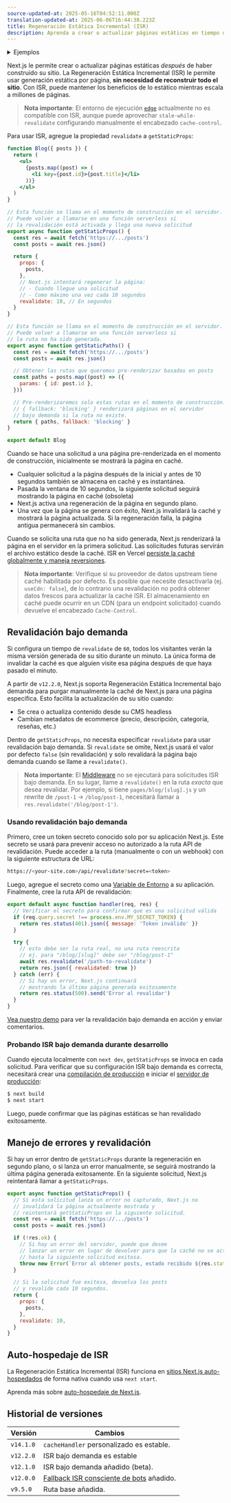 ```yaml
---
source-updated-at: 2025-05-16T04:52:11.000Z
translation-updated-at: 2025-06-06T16:44:38.223Z
title: Regeneración Estática Incremental (ISR)
description: Aprenda a crear o actualizar páginas estáticas en tiempo de ejecución con Regeneración Estática Incremental.
---
```


<details>
  <summary>Ejemplos</summary>

- [Next.js Commerce](https://nextjs.org/commerce)
- [GitHub Reactions Demo](https://reactions-demo.vercel.app/)
- [Static Tweet Demo](https://static-tweet.vercel.app/)

</details>

Next.js le permite crear o actualizar páginas estáticas _después_ de haber construido su sitio. La Regeneración Estática Incremental (ISR) le permite usar generación estática por página, **sin necesidad de reconstruir todo el sitio**. Con ISR, puede mantener los beneficios de lo estático mientras escala a millones de páginas.

> **Nota importante**: El entorno de ejecución [`edge`](/docs/pages/api-reference/edge) actualmente no es compatible con ISR, aunque puede aprovechar `stale-while-revalidate` configurando manualmente el encabezado `cache-control`.

Para usar ISR, agregue la propiedad `revalidate` a `getStaticProps`:

```jsx
function Blog({ posts }) {
  return (
    <ul>
      {posts.map((post) => (
        <li key={post.id}>{post.title}</li>
      ))}
    </ul>
  )
}

// Esta función se llama en el momento de construcción en el servidor.
// Puede volver a llamarse en una función serverless si
// la revalidación está activada y llega una nueva solicitud
export async function getStaticProps() {
  const res = await fetch('https://.../posts')
  const posts = await res.json()

  return {
    props: {
      posts,
    },
    // Next.js intentará regenerar la página:
    // - Cuando llegue una solicitud
    // - Como máximo una vez cada 10 segundos
    revalidate: 10, // En segundos
  }
}

// Esta función se llama en el momento de construcción en el servidor.
// Puede volver a llamarse en una función serverless si
// la ruta no ha sido generada.
export async function getStaticPaths() {
  const res = await fetch('https://.../posts')
  const posts = await res.json()

  // Obtener las rutas que queremos pre-renderizar basadas en posts
  const paths = posts.map((post) => ({
    params: { id: post.id },
  }))

  // Pre-renderizaremos solo estas rutas en el momento de construcción.
  // { fallback: 'blocking' } renderizará páginas en el servidor
  // bajo demanda si la ruta no existe.
  return { paths, fallback: 'blocking' }
}

export default Blog
```

Cuando se hace una solicitud a una página pre-renderizada en el momento de construcción, inicialmente se mostrará la página en caché.

- Cualquier solicitud a la página después de la inicial y antes de 10 segundos también se almacena en caché y es instantánea.
- Pasada la ventana de 10 segundos, la siguiente solicitud seguirá mostrando la página en caché (obsoleta)
- Next.js activa una regeneración de la página en segundo plano.
- Una vez que la página se genera con éxito, Next.js invalidará la caché y mostrará la página actualizada. Si la regeneración falla, la página antigua permanecerá sin cambios.

Cuando se solicita una ruta que no ha sido generada, Next.js renderizará la página en el servidor en la primera solicitud. Las solicitudes futuras servirán el archivo estático desde la caché. ISR en Vercel [persiste la caché globalmente y maneja reversiones](https://vercel.com/docs/concepts/next.js/incremental-static-regeneration?utm_source=next-site&utm_medium=docs&utm_campaign=next-website).

> **Nota importante**: Verifique si su proveedor de datos upstream tiene caché habilitada por defecto. Es posible que necesite desactivarla (ej. `useCdn: false`), de lo contrario una revalidación no podrá obtener datos frescos para actualizar la caché ISR. El almacenamiento en caché puede ocurrir en un CDN (para un endpoint solicitado) cuando devuelve el encabezado `Cache-Control`.

## Revalidación bajo demanda

Si configura un tiempo de `revalidate` de `60`, todos los visitantes verán la misma versión generada de su sitio durante un minuto. La única forma de invalidar la caché es que alguien visite esa página después de que haya pasado el minuto.

A partir de `v12.2.0`, Next.js soporta Regeneración Estática Incremental bajo demanda para purgar manualmente la caché de Next.js para una página específica. Esto facilita la actualización de su sitio cuando:

- Se crea o actualiza contenido desde su CMS headless
- Cambian metadatos de ecommerce (precio, descripción, categoría, reseñas, etc.)

Dentro de `getStaticProps`, no necesita especificar `revalidate` para usar revalidación bajo demanda. Si `revalidate` se omite, Next.js usará el valor por defecto `false` (sin revalidación) y solo revalidará la página bajo demanda cuando se llame a `revalidate()`.

> **Nota importante**: El [Middleware](/docs/pages/building-your-application/routing/middleware) no se ejecutará para solicitudes ISR bajo demanda. En su lugar, llame a `revalidate()` en la ruta _exacta_ que desea revalidar. Por ejemplo, si tiene `pages/blog/[slug].js` y un rewrite de `/post-1` -> `/blog/post-1`, necesitará llamar a `res.revalidate('/blog/post-1')`.

### Usando revalidación bajo demanda

Primero, cree un token secreto conocido solo por su aplicación Next.js. Este secreto se usará para prevenir acceso no autorizado a la ruta API de revalidación. Puede acceder a la ruta (manualmente o con un webhook) con la siguiente estructura de URL:

```bash filename="Terminal"
https://<your-site.com>/api/revalidate?secret=<token>
```

Luego, agregue el secreto como una [Variable de Entorno](/docs/pages/building-your-application/configuring/environment-variables) a su aplicación. Finalmente, cree la ruta API de revalidación:

```js filename="pages/api/revalidate.js"
export default async function handler(req, res) {
  // Verificar el secreto para confirmar que es una solicitud válida
  if (req.query.secret !== process.env.MY_SECRET_TOKEN) {
    return res.status(401).json({ message: 'Token inválido' })
  }

  try {
    // esto debe ser la ruta real, no una ruta reescrita
    // ej. para "/blog/[slug]" debe ser "/blog/post-1"
    await res.revalidate('/path-to-revalidate')
    return res.json({ revalidated: true })
  } catch (err) {
    // Si hay un error, Next.js continuará
    // mostrando la última página generada exitosamente
    return res.status(500).send('Error al revalidar')
  }
}
```

[Vea nuestro demo](https://on-demand-isr.vercel.app) para ver la revalidación bajo demanda en acción y enviar comentarios.

### Probando ISR bajo demanda durante desarrollo

Cuando ejecuta localmente con `next dev`, `getStaticProps` se invoca en cada solicitud. Para verificar que su configuración ISR bajo demanda es correcta, necesitará crear una [compilación de producción](/docs/pages/api-reference/cli/next#next-build-options) e iniciar el [servidor de producción](/docs/pages/api-reference/cli/next#next-start-options):

```bash filename="Terminal"
$ next build
$ next start
```

Luego, puede confirmar que las páginas estáticas se han revalidado exitosamente.

## Manejo de errores y revalidación

Si hay un error dentro de `getStaticProps` durante la regeneración en segundo plano, o si lanza un error manualmente, se seguirá mostrando la última página generada exitosamente. En la siguiente solicitud, Next.js reintentará llamar a `getStaticProps`.

```jsx
export async function getStaticProps() {
  // Si esta solicitud lanza un error no capturado, Next.js no
  // invalidará la página actualmente mostrada y
  // reintentará getStaticProps en la siguiente solicitud.
  const res = await fetch('https://.../posts')
  const posts = await res.json()

  if (!res.ok) {
    // Si hay un error del servidor, puede que desee
    // lanzar un error en lugar de devolver para que la caché no se actualice
    // hasta la siguiente solicitud exitosa.
    throw new Error(`Error al obtener posts, estado recibido ${res.status}`)
  }

  // Si la solicitud fue exitosa, devuelva los posts
  // y revalide cada 10 segundos.
  return {
    props: {
      posts,
    },
    revalidate: 10,
  }
}
```

## Auto-hospedaje de ISR

La Regeneración Estática Incremental (ISR) funciona en [sitios Next.js auto-hospedados](/docs/pages/building-your-application/deploying#self-hosting) de forma nativa cuando usa `next start`.

Aprenda más sobre [auto-hospedaje de Next.js](/docs/pages/building-your-application/deploying#self-hosting).

## Historial de versiones

| Versión   | Cambios                                                                                 |
| --------- | --------------------------------------------------------------------------------------- |
| `v14.1.0` | `cacheHandler` personalizado es estable.                                                |
| `v12.2.0` | ISR bajo demanda es estable                                                             |
| `v12.1.0` | ISR bajo demanda añadido (beta).                                                       |
| `v12.0.0` | [Fallback ISR consciente de bots](https://nextjs.org/blog/next-12#bot-aware-isr-fallback) añadido. |
| `v9.5.0`  | Ruta base añadida.                                                                      |